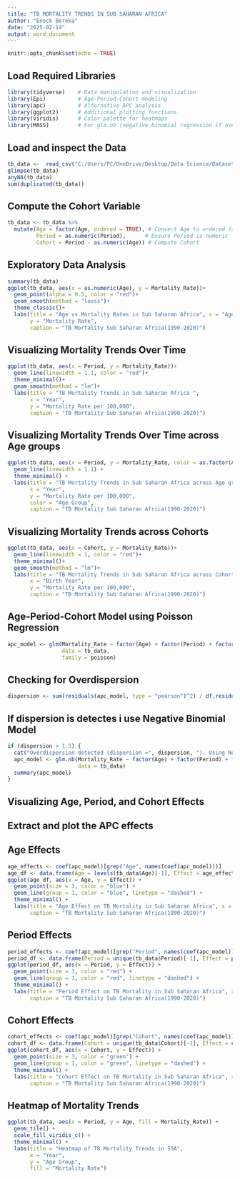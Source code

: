 ---
title: "TB MORTALITY TRENDS IN SUB SAHARAN AFRICA"
author: "Enock Bereka"
date: "2025-02-14"
output: word_document
---

```{r setup, include=FALSE}
knitr::opts_chunk$set(echo = TRUE)
```

## Load Required Libraries
```{r warning=FALSE, message=FALSE}
library(tidyverse)    # Data manipulation and visualization
library(Epi)          # Age-Period-Cohort modeling
library(apc)          # Alternative APC analysis
library(ggplot2)      # Additional plotting functions
library(viridis)      # Color palette for heatmaps
library(MASS)         # For glm.nb (negative binomial regression if overdispersion is present)
```

## Load and inspect the Data
```{r warning=FALSE, message=FALSE}
tb_data <-  read_csv("C:/Users/PC/OneDrive/Desktop/Data Science/Datasets/Datasets/simulated_tb_mortality_SSA_no_cohort.csv")
glimpse(tb_data)
anyNA(tb_data)
sum(duplicated(tb_data))
```

## Compute the Cohort Variable
```{r warning=FALSE, message=FALSE}
tb_data <- tb_data %>%
  mutate(Age = factor(Age, ordered = TRUE), # Convert Age to ordered factor
         Period = as.numeric(Period),      # Ensure Period is numeric
         Cohort = Period - as.numeric(Age)) # Compute Cohort
```

## Exploratory Data Analysis
```{r warning=FALSE, message=FALSE}
summary(tb_data)
ggplot(tb_data, aes(x = as.numeric(Age), y = Mortality_Rate))+
  geom_point(alpha = 0.5, color = "red")+
  geom_smooth(method = "loess")+
  theme_classic()+
  labs(title = "Age vs Mortality Rates in Sub Saharan Africa", x = "Age",
       y = "Mortality Rate",
       caption = "TB Mortality Sub Saharan Africa(1990-2020)")
```

## Visualizing Mortality Trends Over Time
```{r warning=FALSE, message=FALSE}
ggplot(tb_data, aes(x = Period, y = Mortality_Rate))+
  geom_line(linewidth = 1.1, color = "red")+
  theme_minimal()+
  geom_smooth(method = "lm")+
  labs(title = "TB Mortality Trends in Sub Saharan Africa ",
       x = "Year",
       y = "Mortality Rate per 100,000",
       caption = "TB Mortality Sub Saharan Africa(1990-2020)")
```

## Visualizing Mortality Trends Over Time across Age groups
```{r warning=FALSE, message=FALSE}
ggplot(tb_data, aes(x = Period, y = Mortality_Rate, color = as.factor(Age))) +
  geom_line(linewidth = 1.1) +
  theme_minimal() +
  labs(title = "TB Mortality Trends in Sub Saharan Africa across Age groups",
       x = "Year",
       y = "Mortality Rate per 100,000",
       color = "Age Group",
       caption = "TB Mortality Sub Saharan Africa(1990-2020)")
```

## Visualizing Mortality Trends across Cohorts
```{r warning=FALSE, message=FALSE}
ggplot(tb_data, aes(x = Cohort, y = Mortality_Rate))+
  geom_line(linewidth = 1, color = "red")+
  theme_minimal()+
  geom_smooth(method = "lm")+
  labs(title = "TB Mortality Trends in Sub Saharan Africa across Cohorts",
       x = "Birth Year",
       y = "Mortality Rate per 100,000",
       caption = "TB Mortality Sub Saharan Africa(1990-2020)")
```

## Age-Period-Cohort Model using Poisson Regression
```{r warning=FALSE, message=FALSE}
apc_model <- glm(Mortality_Rate ~ factor(Age) + factor(Period) + factor(Cohort), 
                 data = tb_data, 
                 family = poisson)
```

## Checking for Overdispersion 
```{r warning=FALSE, message=FALSE}
dispersion <- sum(residuals(apc_model, type = "pearson")^2) / df.residual(apc_model)
```

## If dispersion is detectes i use Negative Binomial Model
```{r warning=FALSE, message=FALSE}
if (dispersion > 1.5) {
  cat("Overdispersion detected (dispersion =", dispersion, "). Using Negative Binomial Regression.\n")
  apc_model <- glm.nb(Mortality_Rate ~ factor(Age) + factor(Period) + factor(Cohort), 
                      data = tb_data)
  summary(apc_model)
}
```

## Visualizing Age, Period, and Cohort Effects
## Extract and plot the APC effects

## Age Effects
```{r warning=FALSE, message=FALSE}
age_effects <- coef(apc_model)[grep("Age", names(coef(apc_model)))]
age_df <- data.frame(Age = levels(tb_data$Age)[-1], Effect = age_effects)
ggplot(age_df, aes(x = Age, y = Effect)) +
  geom_point(size = 3, color = "blue") +
  geom_line(group = 1, color = "blue", linetype = "dashed") +
  theme_minimal() +
  labs(title = "Age Effect on TB Mortality in Sub Saharan Africa", x = "Age Group", y = "Effect Size",
       caption = "TB Mortality Sub Saharan Africa(1990-2020)")
```

## Period Effects
```{r warning=FALSE, message=FALSE}
period_effects <- coef(apc_model)[grep("Period", names(coef(apc_model)))]
period_df <- data.frame(Period = unique(tb_data$Period)[-1], Effect = period_effects)
ggplot(period_df, aes(x = Period, y = Effect)) +
  geom_point(size = 3, color = "red") +
  geom_line(group = 1, color = "red", linetype = "dashed") +
  theme_minimal() +
  labs(title = "Period Effect on TB Mortality in Sub Saharan Africa", x = "Period", y = "Effect Size",
       caption = "TB Mortality Sub Saharan Africa(1990-2020)")
```

## Cohort Effects
```{r warning=FALSE, message=FALSE}
cohort_effects <- coef(apc_model)[grep("Cohort", names(coef(apc_model)))]
cohort_df <- data.frame(Cohort = unique(tb_data$Cohort)[-1], Effect = cohort_effects)
ggplot(cohort_df, aes(x = Cohort, y = Effect)) +
  geom_point(size = 3, color = "green") +
  geom_line(group = 1, color = "green", linetype = "dashed") +
  theme_minimal() +
  labs(title = "Cohort Effect on TB Mortality in Sub Saharan Africa", x = "Cohort (Birth Year)", y = "Effect Size",
       caption = "TB Mortality Sub Saharan Africa(1990-2020)")
```

## Heatmap of Mortality Trends
```{r warning=FALSE, message=FALSE}
ggplot(tb_data, aes(x = Period, y = Age, fill = Mortality_Rate)) +
  geom_tile() +
  scale_fill_viridis_c() +
  theme_minimal() +
  labs(title = "Heatmap of TB Mortality Trends in SSA",
       x = "Year",
       y = "Age Group",
       fill = "Mortality Rate")
```

